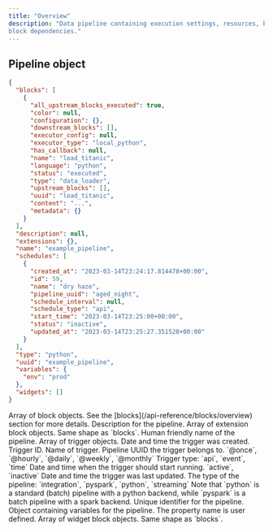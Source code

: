```yaml
---
title: "Overview"
description: "Data pipeline containing execution settings, resources, block information, and
block dependencies."
---
```


## Pipeline object

<ResponseExample>

```json Response
{
  "blocks": [
    {
      "all_upstream_blocks_executed": true,
      "color": null,
      "configuration": {},
      "downstream_blocks": [],
      "executor_config": null,
      "executor_type": "local_python",
      "has_callback": null,
      "name": "load_titanic",
      "language": "python",
      "status": "executed",
      "type": "data_loader",
      "upstream_blocks": [],
      "uuid": "load_titanic",
      "content": "...",
      "metadata": {}
    }
  ],
  "description": null,
  "extensions": {},
  "name": "example_pipeline",
  "schedules": [
    {
      "created_at": "2023-03-14T23:24:17.814478+00:00",
      "id": 59,
      "name": "dry haze",
      "pipeline_uuid": "aged_night",
      "schedule_interval": null,
      "schedule_type": "api",
      "start_time": "2023-03-14T23:25:00+00:00",
      "status": "inactive",
      "updated_at": "2023-03-14T23:25:27.351528+00:00"
    }
  ],
  "type": "python",
  "uuid": "example_pipeline",
  "variables": {
    "env": "prod"
  },
  "widgets": []
}
```

</ResponseExample>

<ResponseField name="blocks" type="array of objects">
  Array of block objects. See the [blocks](/api-reference/blocks/overview) section for more details.
</ResponseField>

<ResponseField name="description" type="string">
  Description for the pipeline.
</ResponseField>

<ResponseField name="extensions" type="array of objects">
  Array of extension block objects. Same shape as `blocks`.
</ResponseField>

<ResponseField name="name" type="string" required>
  Human friendly name of the pipeline.
</ResponseField>

<ResponseField name="schedules" type="array of objects" required>
  Array of trigger objects.

  <Expandable title="properties">
  <ResponseField name="created_at" type="string" required>
    Date and time the trigger was created.
  </ResponseField>
  <ResponseField name="id" type="integer" required>
    Trigger ID.
  </ResponseField>
  <ResponseField name="name" type="string" required>
    Name of trigger.
  </ResponseField>
  <ResponseField name="pipeline_uuid" type="string" required>
    Pipeline UUID the trigger belongs to.
  </ResponseField>
  <ResponseField name="schedule_interval" type="string">
    `@once`, `@hourly`, `@daily`, `@weekly`, `@monthly`
  </ResponseField>
  <ResponseField name="schedule_type" type="string" required>
    Trigger type: `api`, `event`, `time`
  </ResponseField>
  <ResponseField name="start_time" type="datetime">
    Date and time when the trigger should start running.
  </ResponseField>
  <ResponseField name="status" type="string" required>
    `active`, `inactive`
  </ResponseField>
  <ResponseField name="updated_at" type="datetime" required>
    Date and time the trigger was last updated.
  </ResponseField>
  </Expandable>
</ResponseField>

<ResponseField name="type" type="string" required>
  The type of the pipeline:
  `integration`, `pyspark`, `python`, `streaming`
  Note that `python` is a standard (batch) pipeline with a python backend, while `pyspark` is a batch pipeline with a spark backend.
</ResponseField>

<ResponseField name="uuid" type="string" required>
  Unique identifier for the pipeline.
</ResponseField>

<ResponseField name="variables" type="object">
  Object containing variables for the pipeline.

  <Expandable title="properties" defaultOpen="true">
  <ResponseField name="[key]" type="string">
    The property name is user defined.
  </ResponseField>
  </Expandable>
</ResponseField>

<ResponseField name="widgets" type="array of objects">
  Array of widget block objects. Same shape as `blocks`.
</ResponseField>

